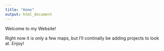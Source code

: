 ---
title: "Home"
output: html_document
---

Welcome to my Website! 

Right now it is only a few maps, but I'll continally be adding projects to look at. Enjoy!
